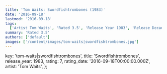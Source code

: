 ```yaml
---
title: 'Tom Waits: Swordfishtrombones (1983)'
date: '2016-09-18'
lastmod: '2016-09-18'
tags:
  ['Artist Tom Waits', 'Rated 3.5', 'Release Year 1983', 'Release Decade 1980']
summary: 'Rated 3.5'
authors: ['default']
images: ['/content/images/tom-waits|swordfishtrombones.jpg']
---
```


  key: 'tom-waits|swordfishtrombones',
  title: 'Swordfishtrombones',
  release_year: 1983,
  rating: 7,
  rating_date: '2016-09-18T00:00:00.000Z',
  artist: 'Tom Waits',
};

<MusicRating data={data} />
